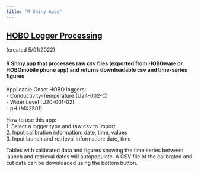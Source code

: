```yaml
---
title: "R Shiny Apps"
---
```



## [**HOBO Logger Processing**](https://dmbarnas.shinyapps.io/HOBO_Logger_Processing/?_ga=2.33624929.1777455397.1653377956-1979441180.1653377956)  
(created 5/01/2022)


#### R Shiny app that processes raw csv files (exported from HOBOware or HOBOmobile phone app) and returns downloadable csv and time-series figures  

Applicable Onset HOBO loggers:  
    - Conductivity-Temperature (U24-002-C)  
    - Water Level (U20-001-02)  
    - pH (MX2501)  

How to use this app:  
1. Select a logger type and raw csv to import  
2. Input calibration information: date, time, values  
3. Input launch and retrieval information: date, time  

Tables with calibrated data and figures showing the time series between launch and retrieval dates will autopopulate. A CSV file of the calibrated and cut data can be downloaded using the bottom button.